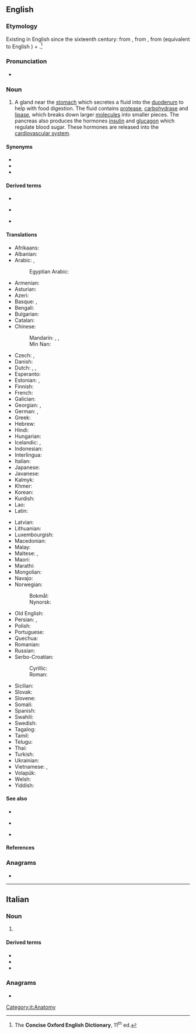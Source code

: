 {{also|pancréas|páncreas|pâncreas}}
==English==
{{wikipedia}}

===Etymology===
Existing in English since the sixteenth century: from {{etyl|la|en}} {{m|la|pancreas}}, from {{etyl|grc|en}} {{m|grc|πάγκρεας|}}, from {{m|grc|πᾶν||all}} (equivalent to English {{m|en|pan-}}) + {{m|grc|κρέας||flesh}}.<ref name="COED-etym">The '''Concise Oxford English Dictionary''', 11<sup>th</sup> ed.</ref>

===Pronunciation===
* {{a|UK}} {{IPA|/ˈpæŋkɹɪəs/|lang=en}}

===Noun===
{{en-noun|pancreases|pancreata}}

# {{lb|en|anatomy}} A gland near the [[stomach]] which secretes a fluid into the [[duodenum]] to help with food digestion. The fluid contains [[protease]], [[carbohydrase]] and [[lipase]], which breaks down larger [[molecules]] into smaller pieces. The pancreas also produces the hormones [[insulin]] and [[glucagon]] which regulate blood sugar. These hormones are released into the [[cardiovascular system]].

====Synonyms====
* {{l|en|gutbread}}
* {{l|en|stomach sweetbread}}
* {{l|en|belly sweetbread}}

====Derived terms====
{{rel-top3|Derived terms}}
* {{l|en|pancreatectomy}}
{{rel-mid3}}
* {{l|en|pancreatic}}
{{rel-mid3}}
* {{l|en|pancreatitis}}
{{rel-bottom}}

====Translations====
{{trans-top|gland near the stomach}}
* Afrikaans: {{t|af|pankreas}}
* Albanian: {{t|sq|pankreasi}}
* Arabic: {{t|ar|بَنْكِرْيَاس|m}}, {{t|ar|مُعَثْكَلَة|f}}
*: Egyptian Arabic: {{t|arz|بنكرياس|m|tr=benkeryas|sc=Arab}}
* Armenian: {{t|hy|ենթաստամոքսային գեղձ}}
* Asturian: {{t+|ast|páncrees|m}}
* Azeri: {{t|az|mə'dəaltı vəzi}}
* Basque: {{t+|eu|are}}, {{t|eu|pankrea}}
* Bengali: {{t+|bn|অগ্ন্যাশয়|sc=Beng}}
* Bulgarian: {{t|bg|панкреас|m}}
* Catalan: {{t|ca|pàncrees|m}}
* Chinese:
*: Mandarin: {{t+|cmn|胰臟|sc=Hani}}, {{t+|cmn|胰脏|tr=yízàng|sc=Hani}}, {{t+|cmn|胰腺|tr=yíxiàn|sc=Hani}}
*: Min Nan: {{t+|nan|腰尺|tr=io-chhioh|sc=Hani}}
* Czech: {{t+|cs|slinivka břišní|f}}, {{t+|cs|pankreas|m}}
* Danish: {{t+|da|bugspytkirtel|c}}
* Dutch: {{t+|nl|alvleesklier}}, {{t|nl|buikspeekselklier}}, {{t+|nl|pancreas}}
* Esperanto: {{t|eo|pankreato}}
* Estonian: {{t+|et|kõhunääre}}, {{t+|et|pankreas}}
* Finnish: {{t+|fi|haima}}
* French: {{t+|fr|pancréas|m}}
* Galician: {{t|gl|páncreas|m}}
* Georgian: {{t|ka|პანკრეასი}}, {{t|ka|კუჭქვეშა ჯირკვალი}}
* German: {{t+|de|Bauchspeicheldrüse|f}}, {{t+|de|Pankreas|n}}
* Greek: {{t+|el|πάγκρεας|n}}
* Hebrew: {{t+|he|לבלב|tr=lavlav}}
* Hindi: {{t+|hi|अग्न्याशय}}
* Hungarian: {{t+|hu|hasnyálmirigy}}
* Icelandic: {{t+|is|bris|n}}, {{t+|is|briskirtill|m}}
* Indonesian: {{t+|id|pankreas}}
* Interlingua: {{t|ia|pancreas}}
* Italian: {{t+|it|pancreas|m}}
* Japanese: {{t+|ja|膵臓|tr=すいぞう, suizō}}
* Javanese: {{t|jv|pankreas}}
* Kalmyk: {{t|xal|нөр}}
* Khmer: {{t+|km|លំពែង|tr=lumpɛɛŋ|sc=Khmr}}
* Korean: {{t+|ko|이자}}
* Kurdish: {{t+|ku|pankreas}}
* Lao: {{t|lo|ຕັບອ່ອນ|tr=tap-'öön|sc=Laoo}}
* Latin: {{t|la|pancreas}}
{{trans-mid}}
* Latvian: {{t|lv|aizkuņģa dziedzeris}}
* Lithuanian: {{t+|lt|kasa}}
* Luxembourgish: {{t|lb|Pankreas|n}}
* Macedonian: {{t|mk|панкреас|m}}
* Malay: {{t+|ms|pankreas}}
* Maltese: {{t|mt|pankreas|m}}, {{t|mt|frixa|f}}
* Maori: {{t|mi|repe-taiaki-huka}}
* Marathi: {{t|mr|स्वादुपिंड|n|tr=swadu pinD'|sc=Deva}}
* Mongolian: {{t|mn|нойр булчирхай|sc=Cyrl}}
* Navajo: {{t|nv|alohkʼeʼ}}
* Norwegian:
*: Bokmål: {{t+|nb|bukspyttkjertel|m}}
*: Nynorsk: {{t|nn|bukspyttkjertel|m}}
* Old English: {{t-needed|ang}}
* Persian: {{t+|fa|لوزالمعده}}, {{t+|fa|پانکراس|tr=pânkrâs|sc=fa-Arab}}
* Polish: {{t+|pl|trzustka|f}}
* Portuguese: {{t+|pt|pâncreas|m}}
* Quechua: {{t|qu|suyk'upin}}
* Romanian: {{t+|ro|pancreas}}
* Russian: {{t|ru|поджелу́дочная железа́|f}}
* Serbo-Croatian:
*: Cyrillic: {{t|sh|гуштерача|f|sc=Cyrl}}
*: Roman: {{t+|sh|gušterača|f}}
* Sicilian: {{t|scn|pancreas}}
* Slovak: {{t|sk|podžalúdková žľaza|f}}
* Slovene: {{t+|sl|trebušna slinavka|f}}
* Somali: {{t|so|ganac}}
* Spanish: {{t+|es|páncreas|m}}
* Swahili: {{t|sw|kongosho}}
* Swedish: {{t+|sv|bukspottkörtel|c}}
* Tagalog: {{t|tl|lapay}}
* Tamil: {{t+|ta|கணையம்}}
* Telugu: {{t+|te|క్లోమము}}
* Thai: {{t|th|ตับอ่อน|tr=dtàp òn}}
* Turkish: {{t+|tr|pankreas}}
* Ukrainian: {{t|uk|підшлункова залоза|f}}
* Vietnamese: {{t+|vi|tụy}}, {{t+|vi|lá mía}}
* Volapük: {{t|vo|pankreat}}
* Welsh: {{t|cy|cefndedyn|m}}
* Yiddish: {{t|yi|פאנקרעאס|n|tr=pankreas}}
{{trans-bottom}}

====See also====
{{rel-top|See also}}
* {{l|en|diabetes}}
{{rel-mid3}}
* {{l|en|digestion}}
{{rel-mid3}}
* {{l|en|insulin}}
{{rel-bottom}}

====References====
<references/>

===Anagrams===
* {{anagrams|en|Pre-Canas}}

----

==Italian==

===Noun===
{{head|it|noun|g=m|invariable}}

# {{l|en|pancreas}}

====Derived terms====
* {{l|it|pancreatico}}
* {{l|it|pancreatina}}
* {{l|it|pancreatite}}

===Anagrams===
* {{l|it|spancerà}}

[[Category:it:Anatomy]]